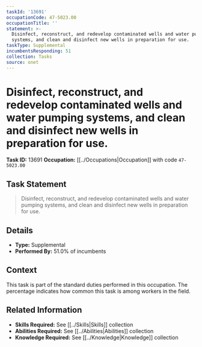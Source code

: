 ```yaml
---
taskId: '13691'
occupationCode: 47-5023.00
occupationTitle: ''
statement: >-
  Disinfect, reconstruct, and redevelop contaminated wells and water pumping
  systems, and clean and disinfect new wells in preparation for use.
taskType: Supplemental
incumbentsResponding: 51
collection: Tasks
source: onet
---
```

# Disinfect, reconstruct, and redevelop contaminated wells and water pumping systems, and clean and disinfect new wells in preparation for use.

**Task ID:** 13691
**Occupation:** [[../Occupations|Occupation]] with code `47-5023.00`

## Task Statement

> Disinfect, reconstruct, and redevelop contaminated wells and water pumping systems, and clean and disinfect new wells in preparation for use.

## Details

- **Type:** Supplemental
- **Performed By:** 51.0% of incumbents

## Context

This task is part of the standard duties performed in this occupation. The percentage indicates how common this task is among workers in the field.

## Related Information

- **Skills Required:** See [[../Skills|Skills]] collection
- **Abilities Required:** See [[../Abilities|Abilities]] collection
- **Knowledge Required:** See [[../Knowledge|Knowledge]] collection
